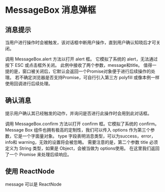 # MessageBox 消息弹框


## 消息提示

当用户进行操作时会被触发，该对话框中断用户操作，直到用户确认知晓后才可关闭。

调用 MessageBox.alert 方法以打开 alert 框。 它模拟了系统的 alert，无法通过按下 ESC 或点击框外关闭。 此例中接收了两个参数，message和title。 值得一提的是，窗口被关闭后，它默认会返回一个Promise对象便于进行后续操作的处理。 若不确定浏览器是否支持Promise，可自行引入第三方 polyfill 或像本例一样使用回调进行后续处理。

<CodeBlock name="MessageBoxBasic">
  <MessageBoxBasic />
</CodeBlock>

## 确认消息

提示用户确认其已经触发的动作，并询问是否进行此操作时会用到此对话框。

调用 MessageBox.confirm 方法以打开 confirm 框。它模拟了系统的 confirm。 Message Box 组件也拥有极高的定制性，我们可以传入 options 作为第三个参数，它是一个字面量对象。 type 字段表明消息类型，可以为success，error，info和 warning，无效的设置将会被忽略。 需要注意的是，第二个参数 title 必须定义为 String 类型，如果是 Object，会被当做为 options使用。 在这里我们返回了一个 Promise 来处理后续响应。

<CodeBlock name="MessageBoxConfirm">
  <MessageBoxConfirm />
</CodeBlock>

## 使用 ReactNode

message 可以是 ReactNode

<CodeBlock name="MessageBoxMessage">
  <MessageBoxMessage />
</CodeBlock>